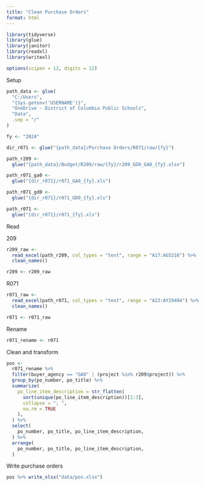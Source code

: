 ```yaml
---
title: "Clean Purchase Orders"
format: html
---
```


```r
library(tidyverse)
library(glue)
library(janitor)
library(readxl)
library(writexl)

options(scipen = 12, digits = 12)
```

Setup

```r
path_data <- glue(
  "C:/Users",
  "{Sys.getenv('USERNAME')}",
  "OneDrive - District of Columbia Public Schools",
  "Data",
  .sep = "/"
)

fy <- "2024"

dir_r071 <- glue("{path_data}/Purchase Orders/R071/raw/{fy}")

path_r209 <-
  glue("{path_data}/Budget/R209/raw/{fy}/r209_GD0_GA0_{fy}.xlsx")

path_r071_ga0 <-
  glue("{dir_r071}/r071_GA0_{fy}.xls")

path_r071_gd0 <-
  glue("{dir_r071}/r071_GD0_{fy}.xls")

path_r071 <-
  glue("{dir_r071}/r071_{fy}.xls")
```

Read

209

```r
r209_raw <-
  read_excel(path_r209, col_types = "text", range = "A17:AG5216") %>%
  clean_names()

r209 <- r209_raw
```

R071

```r
r071_raw <-
  read_excel(path_r071, col_types = "text", range = "A23:AY29404") %>%
  clean_names()

r071 <- r071_raw
```

Rename

```r
r071_rename <- r071
```

Clean and transform

```r
pos <-
  r071_rename %>%
  filter(buyer_agency == "GA0" | (project %in% r209$project)) %>%
  group_by(po_number, po_title) %>%
  summarize(
    po_line_item_description = str_flatten(
      sort(unique(po_line_item_description))[1:3],
      collapse = "; ",
      na.rm = TRUE
    ),
  ) %>%
  select(
    po_number, po_title, po_line_item_description,
  ) %>%
  arrange(
    po_number, po_title, po_line_item_description,
  )
```

Write purchase orders

```r
pos %>% write_xlsx("data/pos.xlsx")
```
